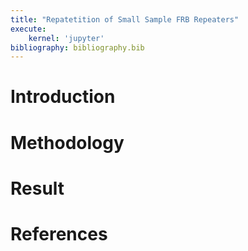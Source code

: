 ```yaml
---
title: "Repatetition of Small Sample FRB Repeaters"
execute:
    kernel: 'jupyter'
bibliography: bibliography.bib
---
```


<!-- 
# Considerations
- [ ] Min freq
- [ ] Max freq
- [ ] Freq grid
- [ ] Sampling time
- [ ] Periodograms
  - [ ] Lomb-Scargle
  - [ ] Duty Cycle
  - [ ] Phase Dispersion Minimization
- [ ] Waiting time distribution
- [ ] Evolution
  - [ ] Morphology (Sigma or Tau)
  - [ ] Flux
  - [ ] Width
  - [ ] Energy

# Subjects
- [ ] Known Repeaters
- [ ] New Repeaters
- [ ] Known repeaters with limited samples
-->

# Introduction

# Methodology

# Result

# References

